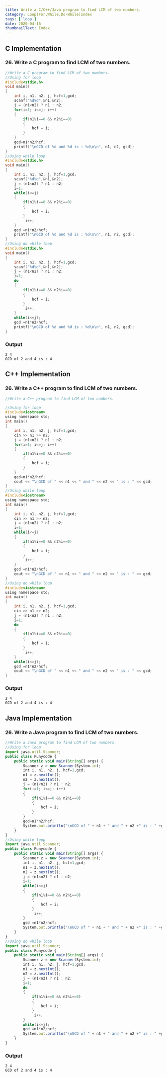 ```yaml
---
title: Write a C/C++/Java program to find LCM of two numbers.
category: Loop(For,While,Do-While)Index
tags: ['loop']
date: 2020-04-16
thumbnailText: Index
---
```


## C Implementation
### 26. Write a C program to find LCM of two numbers.
```c
//Write a C program to find LCM of two numbers.
//Using for loop
#include<stdio.h>
void main()
{
    int i, n1, n2, j, hcf=1,gcd;
    scanf("%d%d",&n1,&n2);
    j = (n1<n2) ? n1 : n2;
    for(i=1; i<=j; i++)
    {
        if(n1%i==0 && n2%i==0)
        {
            hcf = i;
        }
    }
    gcd=n1*n2/hcf;
    printf("\nGCD of %d and %d is : %d\n\n", n1, n2, gcd);
}
//Using while loop
#include<stdio.h>
void main()
{
    int i, n1, n2, j, hcf=1,gcd;
    scanf("%d%d",&n1,&n2);
    j = (n1<n2) ? n1 : n2;
    i=1;
    while(i<=j)
    {
        if(n1%i==0 && n2%i==0)
        {
            hcf = i;
        }
         i++;
    }
    gcd =n1*n2/hcf;
    printf("\nGCD of %d and %d is : %d\n\n", n1, n2, gcd);
}
//Using do while loop
#include<stdio.h>
void main()
{
    int i, n1, n2, j, hcf=1,gcd;
    scanf("%d%d",&n1,&n2);
    j = (n1<n2) ? n1 : n2;
    i=1;
    do
    {
        if(n1%i==0 && n2%i==0)
        {
            hcf = i;
        }
         i++;
    }
    while(i<=j);
    gcd =n1*n2/hcf;
    printf("\nGCD of %d and %d is : %d\n\n", n1, n2, gcd);
}
```
### Output
```
2 4
GCD of 2 and 4 is : 4
```

## C++ Implementation
### 26. Write a C++ program to find LCM of two numbers.
```c
//Write a C++ program to find LCM of two numbers.

//Using for loop
#include<iostream>
using namespace std;
int main()
{
    int i, n1, n2, j, hcf=1,gcd;
    cin >> n1 >> n2;
    j = (n1<n2) ? n1 : n2;
    for(i=1; i<=j; i++)
    {
        if(n1%i==0 && n2%i==0)
        {
            hcf = i;
        }
    }
    gcd=n1*n2/hcf;
    cout << "\nGCD of " << n1 << " and " << n2 << " is : " << gcd;
}
//Using while loop
#include<iostream>
using namespace std;
int main()
{
    int i, n1, n2, j, hcf=1,gcd;
    cin >> n1 >> n2;
    j = (n1<n2) ? n1 : n2;
    i=1;
    while(i<=j)
    {
        if(n1%i==0 && n2%i==0)
        {
            hcf = i;
        }
         i++;
    }
    gcd =n1*n2/hcf;
    cout << "\nGCD of " << n1 << " and " << n2 << " is : " << gcd;
}
//Using do while loop
#include<iostream>
using namespace std;
int main()
{
    int i, n1, n2, j, hcf=1,gcd;
    cin >> n1 >> n2;
    j = (n1<n2) ? n1 : n2;
    i=1;
    do
    {
        if(n1%i==0 && n2%i==0)
        {
            hcf = i;
        }
         i++;
    }
    while(i<=j);
    gcd =n1*n2/hcf;
    cout << "\nGCD of " << n1 << " and " << n2 << " is : " << gcd;
}
```
### Output
```
2 4
GCD of 2 and 4 is : 4
```

## Java Implementation
### 26. Write a Java program to find LCM of two numbers.
```js
//Write a Java program to find LCM of two numbers.
//Using for loop
import java.util.Scanner;
public class Funycode {
    public static void main(String[] args) {
        Scanner z = new Scanner(System.in);
        int i, n1, n2, j, hcf=1,gcd;
        n1 = z.nextInt();
        n2 = z.nextInt();
        j = (n1<n2) ? n1 : n2;
        for(i=1; i<=j; i++)
        {
            if(n1%i==0 && n2%i==0)
            {
                hcf = i;
            }
        }
        gcd=n1*n2/hcf;
        System.out.println("\nGCD of " + n1 + " and " + n2 +" is : " +gcd);
    }
}
//Using while loop
import java.util.Scanner;
public class Funycode {
    public static void main(String[] args) {
        Scanner z = new Scanner(System.in);
        int i, n1, n2, j, hcf=1,gcd;
        n1 = z.nextInt();
        n2 = z.nextInt();
        j = (n1<n2) ? n1 : n2;
        i=1;
        while(i<=j)
        {
            if(n1%i==0 && n2%i==0)
            {
                hcf = i;
            }
             i++;
        }
        gcd =n1*n2/hcf;
        System.out.println("\nGCD of " + n1 + " and " + n2 +" is : " +gcd);
    }
}
//Using do while loop
import java.util.Scanner;
public class Funycode {
    public static void main(String[] args) {
        Scanner z = new Scanner(System.in);
        int i, n1, n2, j, hcf=1,gcd;
        n1 = z.nextInt();
        n2 = z.nextInt();
        j = (n1<n2) ? n1 : n2;
        i=1;
        do
        {
            if(n1%i==0 && n2%i==0)
            {
                hcf = i;
            }
             i++;
        }
        while(i<=j);
        gcd =n1*n2/hcf;
        System.out.println("\nGCD of " + n1 + " and " + n2 +" is : " +gcd);
    }
}
```
### Output
```
2 4
GCD of 2 and 4 is : 4
```

